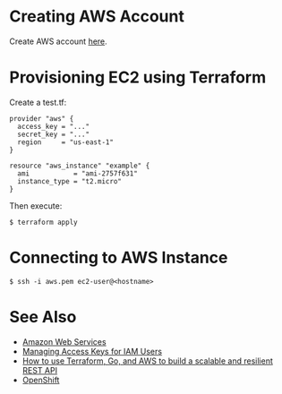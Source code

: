 = Creating AWS Account =

Create AWS account [https://portal.aws.amazon.com/billing/signup here].

= Provisioning EC2 using Terraform =

Create a test.tf:

<pre>
provider "aws" {
  access_key = "..."
  secret_key = "..."
  region     = "us-east-1"
}

resource "aws_instance" "example" {
  ami           = "ami-2757f631"
  instance_type = "t2.micro"
}
</pre>

Then execute:

<pre>
$ terraform apply
</pre>

= Connecting to AWS Instance =

<pre>
$ ssh -i aws.pem ec2-user@<hostname>
</pre>

= See Also =

* [https://aws.amazon.com/ Amazon Web Services]
* [https://docs.aws.amazon.com/IAM/latest/UserGuide/id_credentials_access-keys.html Managing Access Keys for IAM Users]
* [https://read.acloud.guru/building-a-highly-scalable-resilient-rest-api-with-terraform-go-and-aws-94377b90fd24 How to use Terraform, Go, and AWS to build a scalable and resilient REST API]
* [https://github.com/dogtagpki/kubernetes/wiki/OpenShift OpenShift]